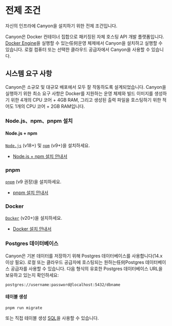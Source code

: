 # 전제 조건

자신의 인프라에 Canyon을 설치하기 위한 전제 조건입니다.

Canyon은 Docker 컨테이너 집합으로 패키징된 자체 호스팅 API 개발 플랫폼입니다. [Docker Engine](https://docs.docker.com/engine)을 실행할 수 있는任何운영 체제에서 Canyon을 설치하고 실행할 수 있습니다. 로컬 컴퓨터 또는 선택한 클라우드 공급자에서 Canyon을 사용할 수 있습니다.

## 시스템 요구 사항

Canyon은 소규모 및 대규모 배포에서 모두 잘 작동하도록 설계되었습니다. Canyon을 실행하기 위한 최소 요구 사항은 Docker를 지원하는 운영 체제와 빌드 이미지를 생성하기 위한 4개의 CPU 코어 + 4GB RAM, 그리고 생성된 출력 파일을 호스팅하기 위한 적어도 1개의 CPU 코어 + 2GB RAM입니다.

### Node.js、npm、pnpm 설치

#### Node.js + npm

[`Node.js`](https://nodejs.org/en) (v18+) 및 [`npm`](https://www.npmjs.com) (v9+)을 설치하세요.

- [Node.js + npm 설치 안내서](https://nodejs.org/en/download)


### pnpm

[`pnpm`](https://pnpm.io) (v9 권장)을 설치하세요.

- [pnpm 설치 안내서](https://pnpm.io/installation)

### Docker

[`Docker`](https://www.docker.com) (v20+)을 설치하세요.

- [Docker 설치 안내서](https://docs.docker.com/engine/install)

### Postgres 데이터베이스

Canyon은 기본 데이터를 저장하기 위해 Postgres 데이터베이스를 사용합니다(14.x 이상 필요). 로컬 또는 클라우드 공급자에 호스팅되는 원하는任何Postgres 데이터베이스 공급자를 사용할 수 있습니다. 다음 형식의 유효한 Postgres 데이터베이스 URL을 보유하고 있는지 확인하세요:

```
postgres://username:password@localhost:5432/dbname
```

#### 테이블 생성

```shell
pnpm run migrate
```

또는 직접 테이블 생성 [SQL](https://github.com/canyon-project/canyon/blob/main/packages/canyon-backend/prisma/create_table.sql)을 사용할 수 있습니다.
